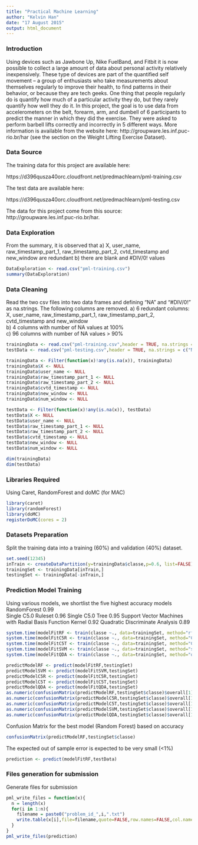```yaml
---
title: "Practical Machine Learning"
author: "Kelvin Han"
date: "17 August 2015"
output: html_document
---
```


### Introduction

Using devices such as Jawbone Up, Nike FuelBand, and Fitbit it is now possible to collect a large amount of data about personal activity relatively inexpensively. These type of devices are part of the quantified self movement – a group of enthusiasts who take measurements about themselves regularly to improve their health, to find patterns in their behavior, or because they are tech geeks. One thing that people regularly do is quantify how much of a particular activity they do, but they rarely quantify how well they do it. In this project, the goal is to use data from accelerometers on the belt, forearm, arm, and dumbell of 6 participants to predict the manner in which they did the exercise. They were asked to perform barbell lifts correctly and incorrectly in 5 different ways. More information is available from the website here: http://groupware.les.inf.puc-rio.br/har (see the section on the Weight Lifting Exercise Dataset). 

### Data Source 

The training data for this project are available here: 

https://d396qusza40orc.cloudfront.net/predmachlearn/pml-training.csv

The test data are available here: 

https://d396qusza40orc.cloudfront.net/predmachlearn/pml-testing.csv

The data for this project come from this source: http://groupware.les.inf.puc-rio.br/har.

### Data Exploration
From the summary, it is observed that 
a) X, user_name, raw_timestamp_part_1, raw_timestamp_part_2, cvtd_timestamp and new_window are redundant
b) there are blank and #DIV/0! values
```r
DataExploration <- read.csv("pml-training.csv")
summary(DataExploration)
```

### Data Cleaning
Read the two csv files into two data frames and defining “NA” and “#DIV/0!” as na.strings. The following columns are removed.
a) 6 redundant columns: X, user_name, raw_timestamp_part_1, raw_timestamp_part_2, cvtd_timestamp and new_window  
b) 4 columns with number of NA values at 100%  
c) 96 columns with number of NA values > 90%
```r
trainingData <- read.csv("pml-training.csv",header = TRUE, na.strings = c("NA", "#DIV/0!"))
testData <- read.csv("pml-testing.csv",header = TRUE, na.strings = c("NA", "#DIV/0!"))

trainingData <- Filter(function(x)!any(is.na(x)), trainingData)
trainingData$X <- NULL
trainingData$user_name <- NULL
trainingData$raw_timestamp_part_1 <- NULL
trainingData$raw_timestamp_part_2 <- NULL
trainingData$cvtd_timestamp <- NULL
trainingData$new_window <- NULL
trainingData$num_window <- NULL

testData <- Filter(function(x)!any(is.na(x)), testData)
testData$X <- NULL
testData$user_name <- NULL
testData$raw_timestamp_part_1 <- NULL
testData$raw_timestamp_part_2 <- NULL
testData$cvtd_timestamp <- NULL
testData$new_window <- NULL
testData$num_window <- NULL

dim(trainingData)
dim(testData)
```

### Libraries Required
Using Caret, RandomForest and doMC (for MAC)
```r
library(caret)
library(randomForest)
library(doMC)
registerDoMC(cores = 2)
```


### Datasets Preparation
Split the training data into a training (60%) and validation (40%) dataset.
```r
set.seed(12345)
inTrain <- createDataPartition(y=trainingData$classe,p=0.6, list=FALSE)
trainingSet <- trainingData[inTrain,]
testingSet <- trainingData[-inTrain,]
```

### Prediction Model Training
Using various models, we shortlist the five highest accuracy models
RandomForest 0.99		
Single C5.0 Ruleset			0.96
Single C5.0 Tree			0.95
Support Vector Machines with Radial Basis Function Kernel 0.92
Quadratic Discriminate Analysis 	0.89
```r
system.time(modelFitRF <- train(classe ~., data=trainingSet, method="rf", trControl=trainControl (method="cv",number=5), prox=TRUE, allowParallel=TRUE))
system.time(modelFitC5R <- train(classe ~., data=trainingSet, method="C5.0Rules"))
system.time(modelFitC5T <- train(classe ~., data=trainingSet, method="C5.0Tree"))
system.time(modelFitSVM <- train(classe ~., data=trainingSet, method="svmRadial", trControl=trainControl (method="cv",number=5), prox=TRUE, allowParallel=TRUE))
system.time(modelFitQDA <- train(classe ~., data=trainingSet, method="qda"))

predictModelRF <- predict(modelFitRF,testingSet)
predictModelSVM <- predict(modelFitSVM,testingSet)
predictModelC5R <- predict(modelFitC5R,testingSet)
predictModelC5T <- predict(modelFitC5T,testingSet)
predictModelQDA <- predict(modelFitQDA,testingSet)
as.numeric(confusionMatrix(predictModelRF,testingSet$classe)$overall[1])
as.numeric(confusionMatrix(predictModelC5R,testingSet$classe)$overall[1])
as.numeric(confusionMatrix(predictModelC5T,testingSet$classe)$overall[1])
as.numeric(confusionMatrix(predictModelSVM,testingSet$classe)$overall[1])
as.numeric(confusionMatrix(predictModelQDA,testingSet$classe)$overall[1])
```

Confusion Matrix for the best model (Random Forest) based on accuracy
```r
confusionMatrix(predictModelRF,testingSet$classe)
```

The expected out of sample error is expected to be very small (<1%)
```r
prediction <- predict(modelFitRF,testData)
```

### Files generation for submission
Generate files for submission
```r
pml_write_files = function(x){
  n = length(x)
  for(i in 1:n){
    filename = paste0("problem_id_",i,".txt")
    write.table(x[i],file=filename,quote=FALSE,row.names=FALSE,col.names=FALSE)
  }
}
pml_write_files(prediction)
```